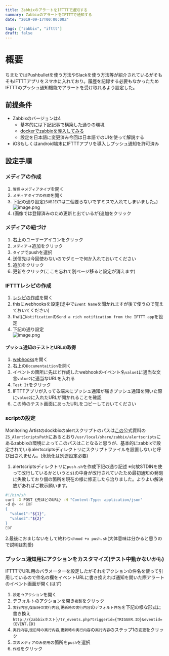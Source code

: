 ```yaml
---
title: ZabbixのアラートをIFTTTで通知する
summary: ZabbixのアラートをIFTTTで通知する
date: "2019-09-17T00:00:00Z"

tags: ["zabbix", "ifttt"]
draft: false
---
```


# 概要
ちまたではPushbulletを使う方法やSlackを使う方法等が紹介されているがそもそもIFTTTアプリをスマホに入れており。履歴を記録する必要もなかったためIFTTTのプッシュ通知機能でアラートを受け取れるよう設定した。
## 前提条件
- Zabbixのバージョンは4
    - 基本的には下記記事で構築した通りの環境
    - [dockerでzabbixを導入してみる](./dockerzabbix)
    - 設定を日本語に変更済み今回は日本語でのUIを使って解説する
- iOSもしくはandroid端末にIFTTTアプリを導入しプッシュ通知を許可済み

## 設定手順
### メディアの作成
1. `管理`->`メディアタイプ`を開く
2. `メディアタイプの作成`を開く
3. 下記の通り設定(`SUBJECT`は二個要らないですミスで入れてしまいました。)
![image.png](/static/images/blog/zabbixifttt0.png)
4. (画像では登録済みのため更新と出ているが)追加をクリック

### メディアの紐づけ
1. 右上のユーザーアイコンをクリック
2. `メディア`->追加をクリック
3. `タイプ`でpushを選択
4. 送信先は今回使わないのでダミーで何か入れておいてください
5. 追加をクリック
6. 更新をクリック(ここを忘れて別ページ移ると設定が消えます)

### IFTTTレシピの作成
1. [レシピの作成](https://ifttt.com/create)を開く
2. thisにwebhooksを設定(途中で`Event Name`を聞かれますが後で使うので覚えておいてください)
3. thatに`Notification`の`Send a rich notification from the IFTTT app`を設定
4. 下記の通り設定  
![image.png](/static/images/blog/zabbixifttt1.png)

#### プッシュ通知のテストとURLの取得
1. [webhooks](https://ifttt.com/maker_webhooks)を開く
2. 右上の`Documentaition`を開く
3. イベントの箇所に先ほど作成したwebhookのイベント名`value1`に適当な文言`value2`に適当なURLを入れる
4. `Test It`をクリック
5. IFTTTアプリが入ってる端末にプッシュ通知が届きプッシュ通知を開いた際に`value2`に入れたURLが開かれることを確認
6. この時のテスト画面にあったURLをコピーしておいてください

### scriptの設定
Monitoring Artistのdockbixのalertスクリプトのパスは[この](https://github.com/monitoringartist/dockbix-xxl)公式資料の`ZS_AlertScriptsPath`にあるとおり`/usr/local/share/zabbix/alertscripts`にあるzabbixの環境によってこのパスはことなると思うが、基本的にzabbixで設定されているalertscriptsディレクトリにスクリプトファイルを設置しないと呼び出されません。(永続化は別途設定必要)
1. alertscriptsディレクトリに`push.sh`を作成下記の通り記述
※何故STDINを使って改行しているかというと`$1`の中身が改行されていたため最初通知の発砲に失敗しており個の箇所を現在の様に修正したら治りました。よりよい解決放があればご教示願います。

```sh
#!/bin/sh
curl -X POST {先ほどのURL} -H "Content-Type: application/json"
-d @- << EOF
{
  "value1":"${1}",
  "value2":"${2}"
}
EOF
```
2.最後におまじないをして終わり`chmod +x push.sh`(大体意味は分かると思うので説明は割愛)

### プッシュ通知用にアクションをカスタマイズ(テスト中動かないかも)
IFTTTでURL用のパラメーターを設定したがそれをアクションの件名を使って引用しているので件名の欄をイベントURLに書き換えれば通知を開いた際アラートのイベント画面が開く(はず)
1. `設定`->`アクション`を開く
2. デフォルトのアクションを開き`複製`をクリック
3. `実行内容`,`復旧時の実行内容`,`更新時の実行内容`の`デフォルト件名`を下記の様な形式に書き換え  
`http://{zabbixホスト}/tr_events.php?triggerid={TRIGGER.ID}&eventid={EVENT.ID}`
4. `実行内容`,`復旧時の実行内容`,`更新時の実行内容`の`実行内容`のステップ1の`変更`をクリック
5. `次のメディアのみ使用`の箇所を`push`を選択
6. `作成`をクリック
